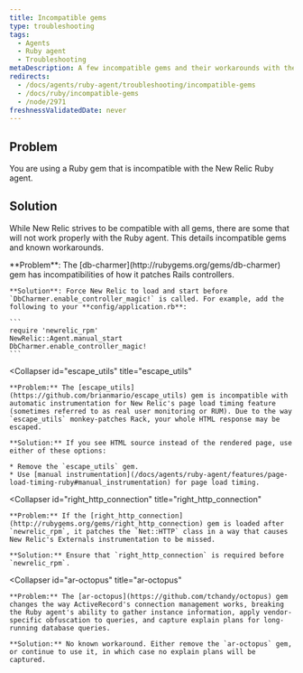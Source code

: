 ```yaml
---
title: Incompatible gems
type: troubleshooting
tags:
  - Agents
  - Ruby agent
  - Troubleshooting
metaDescription: A few incompatible gems and their workarounds with the New Relic Ruby agent.
redirects:
  - /docs/agents/ruby-agent/troubleshooting/incompatible-gems
  - /docs/ruby/incompatible-gems
  - /node/2971
freshnessValidatedDate: never
---
```


## Problem

You are using a Ruby gem that is incompatible with the New Relic Ruby agent.

## Solution

While New Relic strives to be compatible with all gems, there are some that will not work properly with the Ruby agent. This details incompatible gems and known workarounds.

<CollapserGroup>
  <Collapser
    id="db-charmer"
    title="db-charmer"
  >
    **Problem**: The [db-charmer](http://rubygems.org/gems/db-charmer) gem has incompatibilities of how it patches Rails controllers.

    **Solution**: Force New Relic to load and start before `DbCharmer.enable_controller_magic!` is called. For example, add the following to your **config/application.rb**:

    ```
    require 'newrelic_rpm'
    NewRelic::Agent.manual_start
    DbCharmer.enable_controller_magic!
    ```
  </Collapser>

  <Collapser
    id="escape_utils"
    title="escape_utils"
  >
    **Problem:** The [escape_utils](https://github.com/brianmario/escape_utils) gem is incompatible with automatic instrumentation for New Relic's page load timing feature (sometimes referred to as real user monitoring or RUM). Due to the way `escape_utils` monkey-patches Rack, your whole HTML response may be escaped.

    **Solution:** If you see HTML source instead of the rendered page, use either of these options:

    * Remove the `escape_utils` gem.
    * Use [manual instrumentation](/docs/agents/ruby-agent/features/page-load-timing-ruby#manual_instrumentation) for page load timing.
  </Collapser>

  <Collapser
    id="right_http_connection"
    title="right_http_connection"
  >
    **Problem:** If the [right_http_connection](http://rubygems.org/gems/right_http_connection) gem is loaded after `newrelic_rpm`, it patches the `Net::HTTP` class in a way that causes New Relic's Externals instrumentation to be missed.

    **Solution:** Ensure that `right_http_connection` is required before `newrelic_rpm`.
  </Collapser>

  <Collapser
    id="ar-octopus"
    title="ar-octopus"
  >
    **Problem:** The [ar-octopus](https://github.com/tchandy/octopus) gem changes the way ActiveRecord's connection management works, breaking the Ruby agent's ability to gather instance information, apply vendor-specific obfuscation to queries, and capture explain plans for long-running database queries.

    **Solution:** No known workaround. Either remove the `ar-octopus` gem, or continue to use it, in which case no explain plans will be captured.
  </Collapser>
</CollapserGroup>
